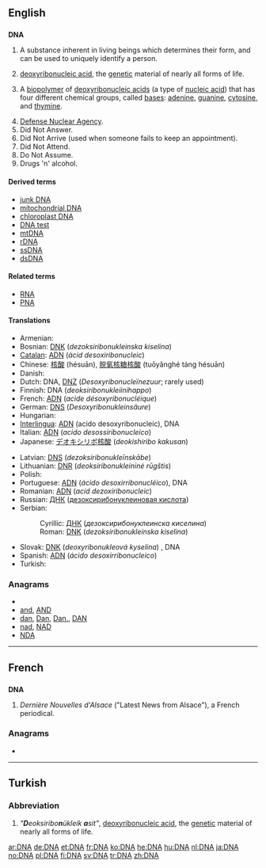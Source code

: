 {{also|dna}}
==English==
{{wikipedia}}

==={{initialism}}===
'''DNA'''

# A substance inherent in living beings which determines their form, and can be used to uniquely identify a person.
# {{genetics}} [[deoxyribonucleic acid]], the [[genetic]] material of nearly all forms of life.
# {{biochemistry}} A [[biopolymer]] of [[deoxyribonucleic acid]]s (a type of [[nucleic acid]]) that has four different chemical groups, called [[bases]]: [[adenine]], [[guanine]], [[cytosine]], and [[thymine]].
# [[w:Defense Nuclear Agency|Defense Nuclear Agency]].
# Did Not Answer.
# Did Not Arrive (used when someone fails to keep an appointment).
# Did Not Attend.
# Do Not Assume.
# Drugs 'n' alcohol.

====Derived terms====
* [[junk DNA]]
* [[mitochondrial DNA]]
* [[chloroplast DNA]]
* [[DNA test]]
* [[mtDNA]]
* [[rDNA]]
* [[ssDNA]]
* [[dsDNA]]

====Related terms====
* [[RNA]]
* [[PNA]]

====Translations====
{{trans-top|deoxyribonucleic acid}}
* Armenian: {{t-|hy|ԴՆԹ|tr=DNT’|sc=Armn|xs=Armenian}}
* Bosnian: [[DNK#Bosnian|DNK]] (''dezoksiribonukleinska kiselina'') {{f}}
* [[Catalan]]: [[ADN]] (''àcid desoxiribonucleic'')
* Chinese: [[核酸]] (hésuān), [[脱氧核糖核酸]] (tuōyǎnghé táng hésuān)
* Danish: {{t+|da|dna}}
* Dutch: DNA, [[DNZ]] (''Desoxyribonucleïnezuur''; rarely used)
* Finnish: DNA (''deoksiribonukleiinihappo'')
* French: [[ADN]] (''acide désoxyribonucléique'') {{m}}
* German: [[DNS]] (''Desoxyribonukleinsäure'') {{f}}
* Hungarian: {{t+|hu|DNS}}
* [[Interlingua]]: [[ADN]] (acido desoxyribonucleic), DNA
* Italian: [[ADN]] (''acido desossiribonucleico'') {{m}}
* Japanese: [[デオキシリボ核酸]] (''deokishiribo kakusan'')
{{trans-mid}}
* Latvian: [[DNS#Latvian|DNS]] (''dezoksiribonukleīnskābe'')
* Lithuanian: [[DNR]] (''deoksiribonukleininė rūgštis'')
* Polish: {{t+|pl|DNA}}
* Portuguese: [[ADN]] (''ácido desoxirribonucléico''), DNA
* Romanian: [[ADN]] (''acid dezoxiribonucleic'') {{m}}
* Russian: [[ДНК#Russian|ДНК]] ([[дезоксирибонуклеиновая кислота]]) {{f}}
* Serbian:
*: Cyrillic: [[ДНК#Serbian|ДНК]] (''дезоксирибонуклеинска киселина'') {{f}}
*: Roman: [[DNK#Serbian|DNK]] (''dezoksiribonukleinska kiselina'') {{f}}
* Slovak: [[DNK]] (''deoxyribonukleová kyselina'') {{f}}, DNA {{n}}
* Spanish: [[ADN]] (''ácido desoxirribonucleico'') {{m}}
* Turkish: {{t+|tr|DNA}}
{{trans-bottom}}

===Anagrams===
* {{alphagram|[[ADN#English|ADN]]}} 
* [[and#English|and]], [[AND#English|AND]]
* [[dan#English|dan]], [[Dan#English|Dan]], [[Dan.#English|Dan.]], [[DAN#English|DAN]]
* [[nad#English|nad]], [[NAD#English|NAD]]
* [[NDA#English|NDA]]


----

==French==

==={{abbreviation|French}}===
'''DNA'''

# ''Dernière Nouvelles d'Alsace'' ("Latest News from Alsace"), a French periodical.

===Anagrams===
* {{alphagram|[[ADN#French|ADN]]}} 


----

==Turkish==

===Abbreviation===
{{infl|tr|abbreviation}}

# ''"'''D'''eoksiribo'''n'''ükleik '''a'''sit"'', [[deoxyribonucleic acid]], the [[genetic]] material of nearly all forms of life.

[[ar:DNA]]
[[de:DNA]]
[[et:DNA]]
[[fr:DNA]]
[[ko:DNA]]
[[he:DNA]]
[[hu:DNA]]
[[nl:DNA]]
[[ja:DNA]]
[[no:DNA]]
[[pl:DNA]]
[[fi:DNA]]
[[sv:DNA]]
[[tr:DNA]]
[[zh:DNA]]